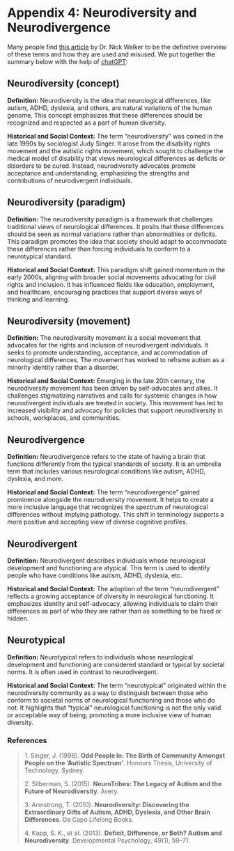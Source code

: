 # Appendix 4: Neurodiversity and Neurodivergence

Many people find [[this article]{.underline}](https://neuroqueer.com/neurodiversity-terms-and-definitions/) by Dr. Nick Walker to be the definitive overview of these terms and how they are used and misused. We put together the summary below with the help of [[chatGPT]{.underline}](https://chatgpt.com/share/e60ffdec-5945-45d2-9a14-2abe39cf4f8d):

## Neurodiversity (concept)

**Definition:** Neurodiversity is the idea that neurological differences, like autism, ADHD, dyslexia, and others, are natural variations of the human genome. This concept emphasizes that these differences should be recognized and respected as a part of human diversity.

**Historical and Social Context:** The term "neurodiversity" was coined in the late 1990s by sociologist Judy Singer. It arose from the disability rights movement and the autistic rights movement, which sought to challenge the medical model of disability that views neurological differences as deficits or disorders to be cured. Instead, neurodiversity advocates promote acceptance and understanding, emphasizing the strengths and contributions of neurodivergent individuals.

## Neurodiversity (paradigm)

**Definition:** The neurodiversity paradigm is a framework that challenges traditional views of neurological differences. It posits that these differences should be seen as normal variations rather than abnormalities or deficits. This paradigm promotes the idea that society should adapt to accommodate these differences rather than forcing individuals to conform to a neurotypical standard.

**Historical and Social Context:** This paradigm shift gained momentum in the early 2000s, aligning with broader social movements advocating for civil rights and inclusion. It has influenced fields like education, employment, and healthcare, encouraging practices that support diverse ways of thinking and learning.

## Neurodiversity (movement)

**Definition:** The neurodiversity movement is a social movement that advocates for the rights and inclusion of neurodivergent individuals. It seeks to promote understanding, acceptance, and accommodation of neurological differences. The movement has worked to reframe autism as a minority identity rather than a disorder.

**Historical and Social Context:** Emerging in the late 20th century, the neurodiversity movement has been driven by self-advocates and allies. It challenges stigmatizing narratives and calls for systemic changes in how neurodivergent individuals are treated in society. This movement has led to increased visibility and advocacy for policies that support neurodiversity in schools, workplaces, and communities.

## Neurodivergence

**Definition:** Neurodivergence refers to the state of having a brain that functions differently from the typical standards of society. It is an umbrella term that includes various neurological conditions like autism, ADHD, dyslexia, and more.

**Historical and Social Context:** The term "neurodivergence" gained prominence alongside the neurodiversity movement. It helps to create a more inclusive language that recognizes the spectrum of neurological differences without implying pathology. This shift in terminology supports a more positive and accepting view of diverse cognitive profiles.

## Neurodivergent

**Definition:** Neurodivergent describes individuals whose neurological development and functioning are atypical. This term is used to identify people who have conditions like autism, ADHD, dyslexia, etc.

**Historical and Social Context:** The adoption of the term "neurodivergent" reflects a growing acceptance of diversity in neurological functioning. It emphasizes identity and self-advocacy, allowing individuals to claim their differences as part of who they are rather than as something to be fixed or hidden.

## Neurotypical

**Definition:** Neurotypical refers to individuals whose neurological development and functioning are considered standard or typical by societal norms. It is often used in contrast to neurodivergent.

**Historical and Social Context:** The term "neurotypical" originated within the neurodiversity community as a way to distinguish between those who conform to societal norms of neurological functioning and those who do not. It highlights that "typical" neurological functioning is not the only valid or acceptable way of being, promoting a more inclusive view of human diversity.

### **References**

> 1\. Singer, J. (1998). **Odd People In: The Birth of Community Amongst People on the 'Autistic Spectrum'**. Honours Thesis, University of Technology, Sydney.
>
> 2\. Silberman, S. (2015). **NeuroTribes: The Legacy of Autism and the Future of Neurodiversity**. Avery.
>
> 3\. Armstrong, T. (2010). **Neurodiversity: Discovering the Extraordinary Gifts of Autism, ADHD, Dyslexia, and Other Brain Differences**. Da Capo Lifelong Books.
>
> 4\. Kapp, S. K., et al. (2013). **Deficit, Difference, or Both? Autism and Neurodiversity**. Developmental Psychology, 49(1), 59--71.
